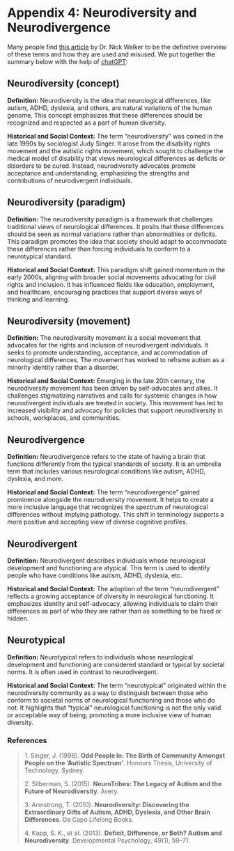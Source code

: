 # Appendix 4: Neurodiversity and Neurodivergence

Many people find [[this article]{.underline}](https://neuroqueer.com/neurodiversity-terms-and-definitions/) by Dr. Nick Walker to be the definitive overview of these terms and how they are used and misused. We put together the summary below with the help of [[chatGPT]{.underline}](https://chatgpt.com/share/e60ffdec-5945-45d2-9a14-2abe39cf4f8d):

## Neurodiversity (concept)

**Definition:** Neurodiversity is the idea that neurological differences, like autism, ADHD, dyslexia, and others, are natural variations of the human genome. This concept emphasizes that these differences should be recognized and respected as a part of human diversity.

**Historical and Social Context:** The term "neurodiversity" was coined in the late 1990s by sociologist Judy Singer. It arose from the disability rights movement and the autistic rights movement, which sought to challenge the medical model of disability that views neurological differences as deficits or disorders to be cured. Instead, neurodiversity advocates promote acceptance and understanding, emphasizing the strengths and contributions of neurodivergent individuals.

## Neurodiversity (paradigm)

**Definition:** The neurodiversity paradigm is a framework that challenges traditional views of neurological differences. It posits that these differences should be seen as normal variations rather than abnormalities or deficits. This paradigm promotes the idea that society should adapt to accommodate these differences rather than forcing individuals to conform to a neurotypical standard.

**Historical and Social Context:** This paradigm shift gained momentum in the early 2000s, aligning with broader social movements advocating for civil rights and inclusion. It has influenced fields like education, employment, and healthcare, encouraging practices that support diverse ways of thinking and learning.

## Neurodiversity (movement)

**Definition:** The neurodiversity movement is a social movement that advocates for the rights and inclusion of neurodivergent individuals. It seeks to promote understanding, acceptance, and accommodation of neurological differences. The movement has worked to reframe autism as a minority identity rather than a disorder.

**Historical and Social Context:** Emerging in the late 20th century, the neurodiversity movement has been driven by self-advocates and allies. It challenges stigmatizing narratives and calls for systemic changes in how neurodivergent individuals are treated in society. This movement has led to increased visibility and advocacy for policies that support neurodiversity in schools, workplaces, and communities.

## Neurodivergence

**Definition:** Neurodivergence refers to the state of having a brain that functions differently from the typical standards of society. It is an umbrella term that includes various neurological conditions like autism, ADHD, dyslexia, and more.

**Historical and Social Context:** The term "neurodivergence" gained prominence alongside the neurodiversity movement. It helps to create a more inclusive language that recognizes the spectrum of neurological differences without implying pathology. This shift in terminology supports a more positive and accepting view of diverse cognitive profiles.

## Neurodivergent

**Definition:** Neurodivergent describes individuals whose neurological development and functioning are atypical. This term is used to identify people who have conditions like autism, ADHD, dyslexia, etc.

**Historical and Social Context:** The adoption of the term "neurodivergent" reflects a growing acceptance of diversity in neurological functioning. It emphasizes identity and self-advocacy, allowing individuals to claim their differences as part of who they are rather than as something to be fixed or hidden.

## Neurotypical

**Definition:** Neurotypical refers to individuals whose neurological development and functioning are considered standard or typical by societal norms. It is often used in contrast to neurodivergent.

**Historical and Social Context:** The term "neurotypical" originated within the neurodiversity community as a way to distinguish between those who conform to societal norms of neurological functioning and those who do not. It highlights that "typical" neurological functioning is not the only valid or acceptable way of being, promoting a more inclusive view of human diversity.

### **References**

> 1\. Singer, J. (1998). **Odd People In: The Birth of Community Amongst People on the 'Autistic Spectrum'**. Honours Thesis, University of Technology, Sydney.
>
> 2\. Silberman, S. (2015). **NeuroTribes: The Legacy of Autism and the Future of Neurodiversity**. Avery.
>
> 3\. Armstrong, T. (2010). **Neurodiversity: Discovering the Extraordinary Gifts of Autism, ADHD, Dyslexia, and Other Brain Differences**. Da Capo Lifelong Books.
>
> 4\. Kapp, S. K., et al. (2013). **Deficit, Difference, or Both? Autism and Neurodiversity**. Developmental Psychology, 49(1), 59--71.
